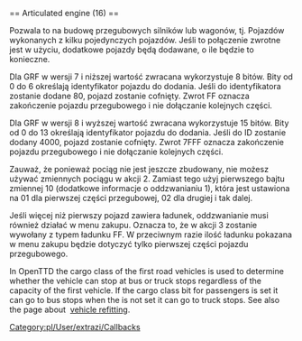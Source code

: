 <noinclude>{{pl/Development/NewGRF/inne strony|en=newgrf-specs.tt-wiki.net/wiki/Callback:_Articulated_engine|pl=pl/Development/NewGRF/NFO Specs/Callback/Articulated engine}}
</noinclude>== Articulated engine (16) ==

Pozwala to na budowę przegubowych silników lub wagonów, tj. Pojazdów wykonanych z kilku pojedynczych pojazdów.
Jeśli to połączenie zwrotne jest w użyciu, dodatkowe pojazdy będą dodawane, o ile będzie to konieczne.

{{pl/Development/NewGRF/grfTill|7}} Dla GRF w wersji 7 i niższej wartość zwracana wykorzystuje 8 bitów.
Bity od 0 do 6 określają identyfikator pojazdu do dodania. Jeśli do identyfikatora zostanie dodane 80, pojazd zostanie cofnięty. Zwrot FF oznacza zakończenie pojazdu przegubowego i nie dołączanie kolejnych części.

{{pl/Development/NewGRF/grfFrom|8}} Dla GRF w wersji 8 i wyższej wartość zwracana wykorzystuje 15 bitów.
Bity od 0 do 13 określają identyfikator pojazdu do dodania. Jeśli do ID zostanie dodany 4000, pojazd zostanie cofnięty. Zwrot 7FFF oznacza zakończenie pojazdu przegubowego i nie dołączanie kolejnych części.

Zauważ, że ponieważ pociąg nie jest jeszcze zbudowany, nie możesz używać zmiennych pociągu w akcji 2. Zamiast tego użyj pierwszego bajtu zmiennej 10 (dodatkowe informacje o oddzwanianiu 1), która jest ustawiona na 01 dla pierwszej części przegubowej, 02 dla drugiej i tak dalej.

{{pl/Development/NewGRF/ottdp|0.6|2.5|ttdprev=beta 8}} Jeśli więcej niż pierwszy pojazd zawiera ładunek, oddzwanianie musi również działać w menu zakupu. Oznacza to, że w akcji 3 zostanie wywołany z typem ładunku FF. W przeciwnym razie ilość ładunku pokazana w menu zakupu będzie dotyczyć tylko pierwszej części pojazdu przegubowego.

{{pl/Development/NewGRF/ottd| }} In OpenTTD the cargo class of the first road vehicles is used to determine whether the vehicle can stop at bus or truck stops regardless of the capacity of the first vehicle. If the cargo class bit for passengers is set it can go to bus stops when the is not set it can go to truck stops. See also the page about &nbsp;[[pl/Development/NewGRF/NFO Specs/VehicleRefitting|vehicle refitting]].
<!--[[Category:Callbacks]]-->[[Category:pl/User/extrazi/Callbacks]]